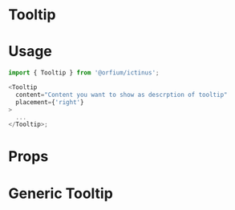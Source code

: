 
<Meta title="Design System/Tooltip" component={Tooltip} />

# Tooltip

# Usage

```js
import { Tooltip } from '@orfium/ictinus';

<Tooltip
  content="Content you want to show as descrption of tooltip"
  placement={'right'}
>
  ...
</Tooltip>;
```

# Props

<Props of={Tooltip} />

# Generic Tooltip

<Preview>
  <Story name="Generic Tooltip">
    <Tooltip
      content="By hover here you can see useful info"
      placement={'right'}
    >
      <Icon name={'info'} />
    </Tooltip>
  </Story>
</Preview>
